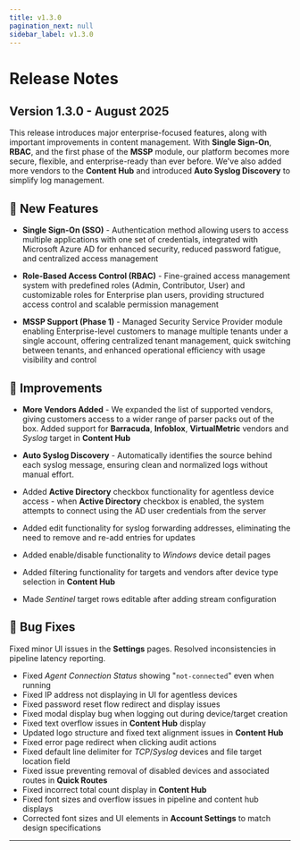 ```yaml
---
title: v1.3.0
pagination_next: null
sidebar_label: v1.3.0
---
```


# Release Notes 

## Version 1.3.0 - August 2025

This release introduces major enterprise-focused features, along with important improvements in content management. With **Single Sign-On**, **RBAC**, and the first phase of the **MSSP** module, our platform becomes more secure, flexible, and enterprise-ready than ever before. We've also added more vendors to the **Content Hub** and introduced **Auto Syslog Discovery** to simplify log management.

## :rocket: New Features

- **Single Sign-On (SSO)** - Authentication method allowing users to access multiple applications with one set of credentials, integrated with Microsoft Azure AD for enhanced security, reduced password fatigue, and centralized access management

- **Role-Based Access Control (RBAC)** - Fine-grained access management system with predefined roles (Admin, Contributor, User) and customizable roles for Enterprise plan users, providing structured access control and scalable permission management

- **MSSP Support (Phase 1)** - Managed Security Service Provider module enabling Enterprise-level customers to manage multiple tenants under a single account, offering centralized tenant management, quick switching between tenants, and enhanced operational efficiency with usage visibility and control

## :wrench: Improvements

- **More Vendors Added** - We expanded the list of supported vendors, giving customers access to a wider range of parser packs out of the box. Added support for **Barracuda**, **Infoblox**, **VirtualMetric** vendors and _Syslog_ target in **Content Hub**

- **Auto Syslog Discovery** - Automatically identifies the source behind each syslog message, ensuring clean and normalized logs without manual effort.

- Added **Active Directory** checkbox functionality for agentless device access - when **Active Directory** checkbox is enabled, the system attempts to connect using the AD user credentials from the server

- Added edit functionality for syslog forwarding addresses, eliminating the need to remove and re-add entries for updates

- Added enable/disable functionality to _Windows_ device detail pages

- Added filtering functionality for targets and vendors after device type selection in **Content Hub**

- Made _Sentinel_ target rows editable after adding stream configuration

## :bug: Bug Fixes

Fixed minor UI issues in the **Settings** pages. Resolved inconsistencies in pipeline latency reporting. 

- Fixed _Agent Connection Status_ showing "`not-connected`" even when running
- Fixed IP address not displaying in UI for agentless devices
- Fixed password reset flow redirect and display issues
- Fixed modal display bug when logging out during device/target creation
- Fixed text overflow issues in **Content Hub** display
- Updated logo structure and fixed text alignment issues in **Content Hub**
- Fixed error page redirect when clicking audit actions
- Fixed default line delimiter for _TCP_/_Syslog_ devices and file target location field
- Fixed issue preventing removal of disabled devices and associated routes in **Quick Routes**
- Fixed incorrect total count display in **Content Hub**
- Fixed font sizes and overflow issues in pipeline and content hub displays
- Corrected font sizes and UI elements in **Account Settings** to match design specifications

---
